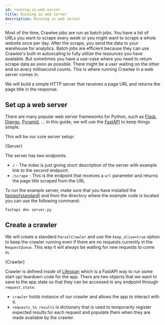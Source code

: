 ```yaml
---
id: running-in-web-server
title: Running in web server
description: Running in web server
---
```





Most of the time, Crawlee jobs are run as batch jobs. You have a list of URLs you want to scrape every week or you might want to scrape a whole website once per day. After the scrape, you send the data to your warehouse for analytics. Batch jobs are efficient because they can use Crawlee's built-in autoscaling to fully utilize the resources you have available. But sometimes you have a use-case where you need to return scrape data as soon as possible. There might be a user waiting on the other end so every millisecond counts. This is where running Crawlee in a web server comes in.

We will build a simple HTTP server that receives a page URL and returns the page title in the response.

## Set up a web server

There are many popular web server frameworks for Python, such as [Flask](https://flask.palletsprojects.com/en/stable/), [Django](https://www.djangoproject.com/), [Pyramid](https://trypyramid.com/), ... In this guide, we will use the [FastAPI](https://fastapi.tiangolo.com/) to keep things simple.

This will be our core server setup:

<CodeBlock className="language-python" title="server.py">
    {Server}
</CodeBlock>

The server has two endpoints.
- `/` - The index is just giving short description of the server with example link to the second endpoint.
- `/scrape` - This is the endpoint that receives a `url` parameter and returns the page title scraped from the URL

To run the example server, make sure that you have installed the [fastapi[standard]](https://fastapi.tiangolo.com/#installation) and from the directory where the example code is located you can use the following command:
```
fastapi dev server.py
```

## Create a crawler

We will create a standard <ApiLink to="class/ParselCrawler">`ParselCrawler`</ApiLink> and use the `keep_alive=true` option to keep the crawler running even if there are no requests currently in the <ApiLink to="class/RequestQueue">`RequestQueue`</ApiLink>. This way it will always be waiting for new requests to come in.

<CodeBlock className="language-python" title="crawler.py">
    {Crawler}
</CodeBlock>

Crawler is defined inside of [Lifespan](https://fastapi.tiangolo.com/advanced/events/#lifespan) which is a FastAPI way to run some start up/ teardown code for the app. There are two objects that we want to save to the app state so that they can be accessed in any endpoint through `request.state`:
- `crawler` holds instance of our crawler and allows the app to interact with it.
- `requests_to_results` is dictionary that is used to temporarily register expected results for each request and populate them when they are made available by the crawler.
